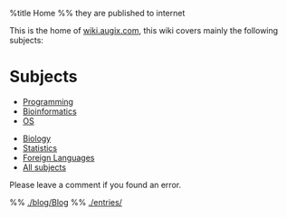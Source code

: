 %title Home
%% they are published to internet

This is the home of [http://wiki.augix.com wiki.augix.com], this wiki covers mainly the following subjects:

= Subjects =
* [[wiki/Programming|Programming]]
* [[wiki/Bioinformatics|Bioinformatics]]
* [[wiki/IT Notes|OS]]

* [[wiki/Biology Notes|Biology]]
* [[wiki/Statistics|Statistics]]
* [[wiki/Foreign Language|Foreign Languages]]
* [[wiki/Main Page| All subjects]]

Please leave a comment if you found an error.

%% [[./blog/Blog]]
%% [[./entries/]] 
